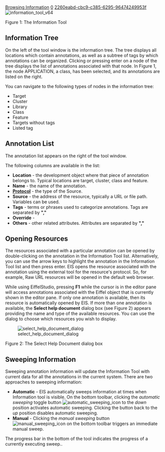 [[Property:title|Browsing Information]]
[[Property:weight|0]]
[[Property:uuid|2260eabd-cbc9-c385-6295-96474249953f]]
[[Image:information tool v64]]  

Figure 1: The Information Tool

==Information Tree==

On the left of the tool window is the information tree. The tree displays all locations which contain annotations, as well as a subtree of tags by which annotations can be organized. Clicking or pressing enter on a node of the tree displays the list of annotations associated with that node. In Figure 1, the node APPLICATION, a class, has been selected, and its annotations are listed on the right.

You can navigate to the following types of nodes in the information tree:
*  Target
*  Cluster
*  Library
*  Class
*  Feature
*  Targets without tags
*  Listed tag

==Annotation List==

The annotation list appears on the right of the tool window.

The following columns are available in the list:
*  '''Location''' - the development object where that piece of annotation belongs to. Typical locations are target, cluster, class and feature.
*  '''Name''' - the name of the annotation.
*  '''[[Protocols|Protocol]]''' - the type of the Source. 
*  '''Source''' - the address of the resource, typically a URL or file path. Variables can be used.
*  '''Tags''' - terms or phrases used to categorize annotations. Tags are separated by '''","'''
*  '''Override''' - 
*  '''Others''' - other related attributes. Attributes are separated by '''","''' 

{{note|EIS ignores any attributes in '''Others''' which are not used by the '''protocol'''. }}


{{tip| Clicking on title of each column sorts that column. }}


==Opening Resources==

The resources associated with a particular annotation can be opened by double-clicking on the annotation in the Information Tool list. Alternatively, you can use the arrow keys to highlight the annotation in the Information Tool list and then press enter. EIS opens the resource associated with the annotation using the external tool for the resource's protocol. So, for example, Raw URL resources will be opened in the default web browser.

While using EiffelStudio, pressing '''F1''' while the cursor is in the editor pane will access annotations associated with the Eiffel object that is currently shown in the editor pane. If only one annotation is available, then its resource is automatically opened by EIS. If more than one annotation is available, the '''Select help document''' dialog box (see Figure 2) appears providing the name and type of the available resources. You can use the dialog to choose which resources you wish to display.


[[Image:select help document dialog]]

Figure 2: The Select Help Document dialog box


==Sweeping Information==

Sweeping annotation information will update the Information Tool with current data for all the annotations in the current system. There are two approaches to sweeping information:
*  '''Automatic''' - EIS automatically sweeps information at times when Information tool is visible. On the bottom toolbar, clicking the ''automatic sweeping'' toggle button [[Image:automatic sweeping icon]] to the ''down'' position activates automatic sweeping. Clicking the button back to the ''up'' position disables automatic sweeping.
*  '''Manual''' - Clicking the ''manual sweeping'' button [[Image:manual sweeping icon]] on the bottom toolbar triggers an immediate manual sweep.

The progress bar in the bottom of the tool indicates the progress of a currently executing sweep..




